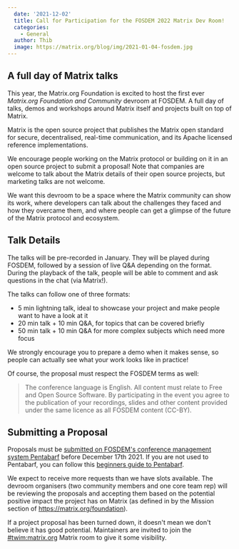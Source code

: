 ```yaml
---
  date: '2021-12-02'
  title: Call for Participation for the FOSDEM 2022 Matrix Dev Room!
  categories:
    - General
  author: Thib
  image: https://matrix.org/blog/img/2021-01-04-fosdem.jpg
---
```


## A full day of Matrix talks

This year, the Matrix.org Foundation is excited to host the first ever _Matrix.org Foundation and Community_ devroom at FOSDEM. A full day of talks, demos and workshops around Matrix itself and projects built on top of Matrix.

Matrix is the open source project that publishes the Matrix open standard for secure, decentralised, real-time communication, and its Apache licensed reference implementations.

We encourage people working on the Matrix protocol or building on it in an open source project to submit a proposal! Note that companies are welcome to talk about the Matrix details of their open source projects, but marketing talks are not welcome.

We want this devroom to be a space where the Matrix community can show its work, where developers can talk about the challenges they faced and how they overcame them, and where people can get a glimpse of the future of the Matrix protocol and ecosystem.

## Talk Details

The talks will be pre-recorded in January. They will be played during FOSDEM, followed by a session of live Q&A depending on the format. During the playback of the talk, people will be able to comment and ask questions in the chat (via Matrix!).

The talks can follow one of three formats:
* 5 min lightning talk, ideal to showcase your project and make people want to have a look at it
* 20 min talk + 10 min Q&A, for topics that can be covered briefly
* 50 min talk + 10 min Q&A for more complex subjects which need more focus

We strongly encourage you to prepare a demo when it makes sense, so people can actually see what your work looks like in practice!

Of course, the proposal must respect the FOSDEM terms as well:

> The conference language is English. All content must relate to Free and Open Source Software. By participating in the event you agree to the publication of your recordings, slides and other content provided under the same licence as all FOSDEM content (CC-BY).

## Submitting a Proposal

Proposals must be [submitted on FOSDEM's conference management system Pentabarf](https://penta.fosdem.org/submission/FOSDEM22) before December 17th 2021. If you are not used to Pentabarf, you can follow this [beginners guide to Pentabarf](https://eyskens.me/beginners-guide-to-pentabarf/).

We expect to receive more requests than we have slots available. The devroom organisers (two community members and one core team rep) will be reviewing the proposals and accepting them based on the potential positive impact the project has on Matrix (as defined in by the Mission section of https://matrix.org/foundation).

If a project proposal has been turned down, it doesn't mean we don't believe it has good potential. Maintainers are invited to join the [#twim:matrix.org](https://matrix.to/#/#twim:matrix.org) Matrix room to give it some visibility.
